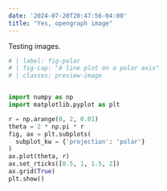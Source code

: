```yaml
---
date: '2024-07-20T20:47:56-04:00'
title: "Yes, opengraph image"
---
```


Testing images.

```python
# | label: fig-polar
# | fig-cap: "A line plot on a polar axis"
# | classes: preview-image


import numpy as np
import matplotlib.pyplot as plt

r = np.arange(0, 2, 0.01)
theta = 2 * np.pi * r
fig, ax = plt.subplots(
  subplot_kw = {'projection': 'polar'} 
)
ax.plot(theta, r)
ax.set_rticks([0.5, 1, 1.5, 2])
ax.grid(True)
plt.show()
```